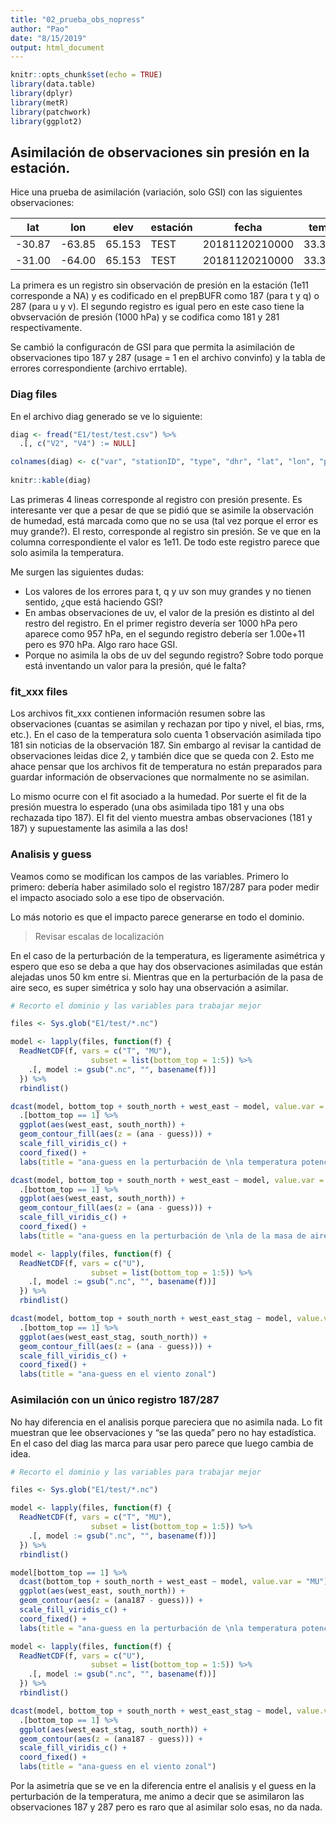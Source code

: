 ```yaml
---
title: "02_prueba_obs_nopress"
author: "Pao"
date: "8/15/2019"
output: html_document
---
```


```r
knitr::opts_chunk$set(echo = TRUE)
library(data.table)
library(dplyr)
library(metR)
library(patchwork)
library(ggplot2)
```

## Asimilación de observaciones sin presión en la estación.

Hice una prueba de asimilación (variación, solo GSI) con las siguientes observaciones:

| lat | lon | elev | estación | fecha | temp | humead | u | v | press |
|--|--|--|--|--|--|--|--|--|--|
| -30.87 | -63.85 | 65.153 | TEST | 20181120210000 | 33.397 | 0.00795423 | -1.41525 | -4.72159 | 100000000000 |
| -31.00 | -64.00 | 65.153 | TEST | 20181120210000 | 33.397 | 0.00795423 | -1.41525 | -4.72159 | 100000 |

La primera es un registro sin observación de presión en la estación (1e11 corresponde a NA) y es codificado en el prepBUFR como 187 (para t y q) o 287 (para u y v). El segundo registro es igual pero en este caso tiene la obvservación de presión (1000 hPa) y se codifica como 181 y 281 respectivamente. 

Se cambió la configuracón de GSI para que permita la asimilación de observaciones tipo 187 y 287 (usage = 1 en el archivo convinfo) y la tabla de errores correspondiente (archivo errtable).



### Diag files

En el archivo diag generado se ve lo siguiente:

```r
diag <- fread("E1/test/test.csv") %>% 
  .[, c("V2", "V4") := NULL]

colnames(diag) <- c("var", "stationID", "type", "dhr", "lat", "lon", "pressure", "usage.flag", "obs", "obs.guess", "obs2", "obs.guess2", "rerr")
  
knitr::kable(diag)
```

Las primeras 4 lineas corresponde al registro con presión presente. Es interesante ver que a pesar de que se pidió que se asimile la observación de humedad, está marcada como que no se usa (tal vez porque el error es muy grande?).
El resto, corresponde al registro sin presión. Se ve que en la columna correspondiente el valor es 1e11. De todo este registro parece que solo asimila la temperatura.

Me surgen las siguientes dudas:

- Los valores de los errores para t, q y uv son muy grandes y no tienen sentido, ¿que está haciendo GSI?
- En ambas observaciones de uv, el valor de la presión es distinto al del restro del registro. En el primer registro devería ser 1000 hPa pero aparece como 957 hPa, en el segundo registro debería ser 1.00e+11 pero es 970 hPa. Algo raro hace GSI.
- Porque no asimila la obs de uv del segundo registro? Sobre todo porque está inventando un valor para la presión, qué le falta?



### fit_xxx files

Los archivos fit_xxx contienen información resumen sobre las observaciones (cuantas se asimilan y rechazan por tipo y nivel,  el bias, rms, etc.). En el caso de la temperatura solo cuenta 1 observación asimilada tipo 181 sin noticias de la observación 187. Sin embargo al revisar la cantidad de observaciones leidas dice 2, y también dice que se queda con 2. Esto me ahace pensar que los archivos fit de temperatura no están preparados para guardar información de observaciones que normalmente no se asimilan.

Lo mismo ocurre con el fit asociado a la humedad. Por suerte el fit de la presión muestra lo esperado (una obs asimilada tipo 181 y una obs rechazada tipo 187). El fit del viento muestra ambas observaciones (181 y 187) y supuestamente las asimila a las dos!



### Analisis y guess

Veamos como se modifican los campos de las variables. Primero lo primero: debería haber asimilado solo el registro 187/287 para poder medir el impacto asociado solo a ese tipo de observación. 

Lo más notorio es que el impacto parece generarse en todo el dominio. 

> Revisar escalas de localización

En el caso de la perturbación de la temperatura, es ligeramente asimétrica y espero que eso se deba a que hay dos observaciones asimiladas que están alejadas unos 50 km entre si. Mientras que en la perturbación de la pasa de aire seco, es super simétrica y solo hay una observación a asimilar. 

```r
# Recorto el dominio y las variables para trabajar mejor

files <- Sys.glob("E1/test/*.nc")

model <- lapply(files, function(f) { 
  ReadNetCDF(f, vars = c("T", "MU"),
                  subset = list(bottom_top = 1:5)) %>% 
    .[, model := gsub(".nc", "", basename(f))]
  }) %>% 
  rbindlist()

dcast(model, bottom_top + south_north + west_east ~ model, value.var = "T") %>% 
  .[bottom_top == 1] %>% 
  ggplot(aes(west_east, south_north)) + 
  geom_contour_fill(aes(z = (ana - guess))) +
  scale_fill_viridis_c() +
  coord_fixed() +
  labs(title = "ana-guess en la perturbación de \nla temperatura potencial \n(theta-t0 en K)") +

dcast(model, bottom_top + south_north + west_east ~ model, value.var = "MU") %>% 
  .[bottom_top == 1] %>% 
  ggplot(aes(west_east, south_north)) + 
  geom_contour_fill(aes(z = (ana - guess))) +
  scale_fill_viridis_c() +
  coord_fixed() +
  labs(title = "ana-guess en la perturbación de \nla de la masa de aire seco (Pa)") 

```


```r
model <- lapply(files, function(f) { 
  ReadNetCDF(f, vars = c("U"),
                  subset = list(bottom_top = 1:5)) %>% 
    .[, model := gsub(".nc", "", basename(f))]
  }) %>% 
  rbindlist()

dcast(model, bottom_top + south_north + west_east_stag ~ model, value.var = "U") %>% 
  .[bottom_top == 1] %>% 
  ggplot(aes(west_east_stag, south_north)) + 
  geom_contour_fill(aes(z = (ana - guess))) +
  scale_fill_viridis_c() +
  coord_fixed() +
  labs(title = "ana-guess en el viento zonal") 

```

### Asimilación con un único registro 187/287

No hay diferencia en el analisis porque pareciera que no asimila nada. Lo fit muestran que lee observaciones y "se las queda" pero no hay estadística. En el caso del diag las marca para usar pero parece que luego cambia de idea. 

```r
# Recorto el dominio y las variables para trabajar mejor

files <- Sys.glob("E1/test/*.nc")

model <- lapply(files, function(f) { 
  ReadNetCDF(f, vars = c("T", "MU"),
                  subset = list(bottom_top = 1:5)) %>% 
    .[, model := gsub(".nc", "", basename(f))]
  }) %>% 
  rbindlist()

model[bottom_top == 1] %>% 
  dcast(bottom_top + south_north + west_east ~ model, value.var = "MU") %>% 
  ggplot(aes(west_east, south_north)) + 
  geom_contour(aes(z = (ana187 - guess))) +
  scale_fill_viridis_c() +
  coord_fixed() +
  labs(title = "ana-guess en la perturbación de \nla temperatura potencial \n(theta-t0 en K)") 

model <- lapply(files, function(f) { 
  ReadNetCDF(f, vars = c("U"),
                  subset = list(bottom_top = 1:5)) %>% 
    .[, model := gsub(".nc", "", basename(f))]
  }) %>% 
  rbindlist()

dcast(model, bottom_top + south_north + west_east_stag ~ model, value.var = "U") %>% 
  .[bottom_top == 1] %>% 
  ggplot(aes(west_east_stag, south_north)) + 
  geom_contour(aes(z = (ana187 - guess))) +
  scale_fill_viridis_c() +
  coord_fixed() +
  labs(title = "ana-guess en el viento zonal") 
```

Por la asimetría que se ve en la diferencia entre el analisis y el guess en la perturbación de la temperatura, me animo a decir que se asimilaron las observaciones 187 y 287 pero es raro que al asimilar solo esas, no da nada. 
